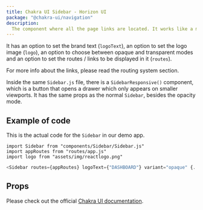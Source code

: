 ```yaml
---
title: Chakra UI Sidebar - Horizon UI
package: "@chakra-ui/navigation"
description:
  The component where all the page links are located. It works like a menu.
---
```


It has an option to set the brand text (`logoText`), an option to set the logo
image (`logo`), an option to choose between opaque and transparent modes and an
option to set the routes / links to be displayed in it (`routes`).

For more info about the links, please read the routing system section.

Inside the same `Sidebar.js` file, there is a `SidebarResponsive()` component,
which is a button that opens a drawer which only appears on smaller viewports.
It has the same props as the normal `Sidebar`, besides the opacity mode.

## Example of code

This is the actual code for the `Sidebar` in our demo app.

```tsx
import Sidebar from "components/Sidebar/Sidebar.js"
import appRoutes from "routes/app.js"
import logo from "assets/img/reactlogo.png"
```

```js
<Sidebar routes={appRoutes} logoText={"DASHBOARD"} variant="opaque" {...rest} />
```

## Props

Please check out the official
[Chakra UI documentation](https://chakra-ui.com/docs/overlay/drawer?ref=horizon-ui).
